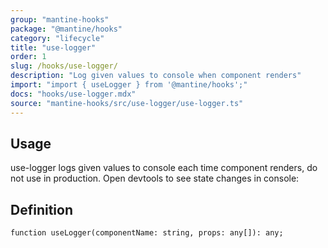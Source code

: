 ```yaml
---
group: "mantine-hooks"
package: "@mantine/hooks"
category: "lifecycle"
title: "use-logger"
order: 1
slug: /hooks/use-logger/
description: "Log given values to console when component renders"
import: "import { useLogger } from '@mantine/hooks';"
docs: "hooks/use-logger.mdx"
source: "mantine-hooks/src/use-logger/use-logger.ts"
---
```



## Usage

use-logger logs given values to console each time component renders, do not use in production. Open devtools to see state changes in console:

<Demo data={HooksDemos.useLoggerDemo} />

## Definition

```tsx
function useLogger(componentName: string, props: any[]): any;
```
